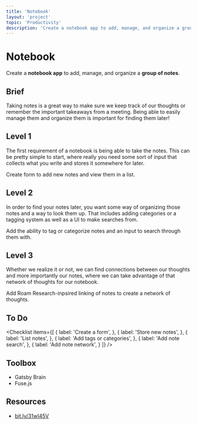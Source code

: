 ```yaml
---
title: 'Notebook'
layout: 'project'
topic: 'Productivity'
description: 'Create a notebook app to add, manage, and organize a group of notes.'
---
```



<ProjectHeader>

# Notebook

Create a <strong className="color-blue">notebook app</strong> to add, manage, and organize a <strong className="color-purple">group of notes</strong>.

</ProjectHeader>

<ProjectContent>

## Brief

Taking notes is a great way to make sure we keep track of our thoughts or remember the important takeaways from a meeting. Being able to easily manage them and organize them is important for finding them later!

## Level 1

The first requirement of a notebook is being able to take the notes. This can be pretty simple to start, where really you need some sort of input that collects what you write and stores it somewhere for later.

Create form to add new notes and view them in a list.

<LoginRequired>

## Level 2

In order to find your notes later, you want some way of organizing those notes and a way to look them up. That includes adding categories or a tagging system as well as a UI to make searches from.

Add the ability to tag or categorize notes and an input to search through them with.

## Level 3

Whether we realize it or not, we can find connections between our thoughts and more importantly our notes, where we can take advantage of that network of thoughts for our notebook.

Add Roam Research-inpsired linking of notes to create a network of thoughts.

</LoginRequired>

</ProjectContent>

<ProjectSidebar>

## To Do

<Checklist items={[
  {
    label: 'Create a form',
  },
  {
    label: 'Store new notes',
  },
  {
    label: 'List notes',
  },
  {
    label: 'Add tags or categories',
  },
  {
    label: 'Add note search',
  },
  {
    label: 'Add note network',
  }
]} />

## Toolbox
- Gatsby Brain
- Fuse.js

## Resources
- [bit.ly/31wI45V](https://bit.ly/31wI45V)

</ProjectSidebar>